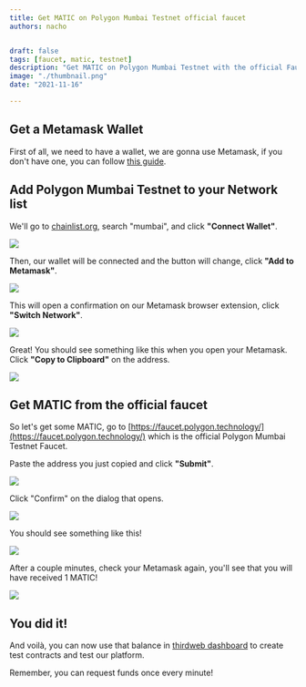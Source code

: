 ```yaml
---
title: Get MATIC on Polygon Mumbai Testnet official faucet
authors: nacho


draft: false
tags: [faucet, matic, testnet]
description: "Get MATIC on Polygon Mumbai Testnet with the official Faucet from Polygon."
image: "./thumbnail.png"
date: "2021-11-16"

---
```


## Get a Metamask Wallet

First of all, we need to have a wallet, we are gonna use Metamask, if you don't have one, you can follow [this guide](/guides/create-a-metamask-wallet).

## Add Polygon Mumbai Testnet to your Network list

We'll go to [chainlist.org](https://chainlist.org/), search "mumbai", and click **"Connect Wallet"**.

![](./get-matic-1.png)

Then, our wallet will be connected and the button will change, click **"Add to Metamask"**.

![](./get-matic-2.png)

This will open a confirmation on our Metamask browser extension, click **"Switch Network"**.

![](./get-matic-3.png)

Great! You should see something like this when you open your Metamask. Click **"Copy to Clipboard"** on the address.

![](./get-matic-4.png)

## Get MATIC from the official faucet

So let's get some MATIC, go to [https://faucet.polygon.technology/](https://faucet.polygon.technology/) which is the official Polygon Mumbai Testnet Faucet.

Paste the address you just copied and click **"Submit"**.

![](./get-matic-5.png)

Click "Confirm" on the dialog that opens.

![](./get-matic-6.png)

You should see something like this!

![](./get-matic-7.png)

After a couple minutes, check your Metamask again, you'll see that you will have received 1 MATIC!

![](./get-matic-8.png)

## You did it!

And voilà, you can now use that balance in [thirdweb dashboard](https://thirdweb.com/dashboard) to create test contracts and test our platform.

Remember, you can request funds once every minute!

